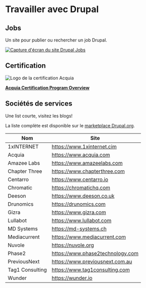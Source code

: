 # Travailler avec Drupal

## Jobs

Un site pour publier ou rechercher un job Drupal.

[![Capture d'écran du site Drupal Jobs](/assets/images/docs/drupal-jobs.png)](https://jobs.drupal.org/)

## Certification

![Logo de la certification Acquia](/assets/images/docs/acquia-certification.png)

**[Acquia Certification Program Overview](https://www.acquia.com/customer-success/learning-services/acquia-certification-program-overview)**

## Sociétés de services

Une list courte, visitez les blogs!

La liste complète est disponible sur le [marketplace Drupal.org](https://www.drupal.org/drupal-services).


| Nom             | Site                              |
| --------------- | -------------------------------- |
| 1xINTERNET      | https://www.1xinternet.cim       |
| Acquia          | https://www.acquia.com           |
| Amazee Labs     | https://www.amazeelabs.com       |
| Chapter Three   | https://www.chapterthree.com     |
| Centarro        | https://www.centarro.io          |
| Chromatic       | https://chromatichq.com          |
| Deeson          | https://www.deeson.co.uk         |
| Drunomics       | https://drunomics.com            |
| Gizra           | https://www.gizra.com            |
| Lullabot        | https://www.lullabot.com         |
| MD Systems      | https://md-systems.ch            |
| Mediacurrent    | https://www.mediacurrent.com     |
| Nuvole          | https://nuvole.org               |
| Phase2          | https://www.phase2technology.com |
| PreviousNext    | https://www.previousnext.com.au  |
| Tag1 Consulting | https://www.tag1consulting.com   |
| Wunder          | https://wunder.io                |
